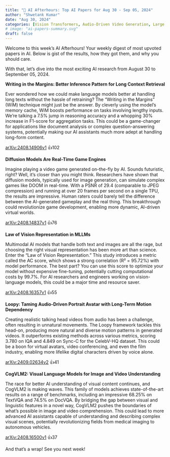 ```yaml
---
title: "🌙 AI Afterhours: Top AI Papers for Aug 30 - Sep 05, 2024"
author: "Shwetank Kumar"
date: "Aug 30, 2024"
categories: [Vision Transformers, Audio-Driven Video Generation, Large Language Models, Generative Diffusion Models, Multimodal Large Language Models (MLLMs)]
# image: "ai-papers-summary.svg"
draft: false
---
```


Welcome to this week's AI Afterhours! Your weekly digest of most upvoted papers in AI. Below is gist of the results, how they got them, and why you should care. 

With that, let's dive into the most exciting AI research from August 30 to September 05, 2024.

**Writing in the Margins: Better Inference Pattern for Long Context Retrieval**

Ever wondered how we could make language models better at handling long texts without the hassle of retraining? The "Writing in the Margins" (WiM) technique might just be the answer. By cleverly using the model's memory cache, WiM boosts performance on tasks involving lengthy inputs. We're talking a 7.5% jump in reasoning accuracy and a whopping 30% increase in F1-score for aggregation tasks. This could be a game-changer for applications like document analysis or complex question-answering systems, potentially making our AI assistants much more adept at handling long-form content.

[arXiv:2408.14906v1](https://arxiv.org/pdf/2408.14906v1) 👍102

**Diffusion Models Are Real-Time Game Engines**

Imagine playing a video game generated on-the-fly by AI. Sounds futuristic, right? Well, it's closer than you might think. Researchers have shown that diffusion models, typically used for image generation, can simulate complex games like DOOM in real-time. With a PSNR of 29.4 (comparable to JPEG compression) and running at over 20 frames per second on a single TPU, the results are impressive. Human raters could barely tell the difference between the AI-generated gameplay and the real thing. This breakthrough could revolutionize game development, enabling more dynamic, AI-driven virtual worlds.

[arXiv:2408.14837v1](https://arxiv.org/pdf/2408.14837v1) 👍76

**Law of Vision Representation in MLLMs**

Multimodal AI models that handle both text and images are all the rage, but choosing the right visual representation has been more art than science. Enter the "Law of Vision Representation." This study introduces a metric called the AC score, which shows a strong correlation (R² = 95.72%) with model performance. The best part? You can use this score to optimize your model without expensive fine-tuning, potentially cutting computational costs by 99.7%. For AI researchers and engineers working on vision-language models, this could be a major time and resource saver.

[arXiv:2408.16357v1](https://arxiv.org/pdf/2408.16357v1) 👍55

**Loopy: Taming Audio-Driven Portrait Avatar with Long-Term Motion Dependency**

Creating realistic talking head videos from audio has been a challenge, often resulting in unnatural movements. The Loopy framework tackles this head-on, producing more natural and diverse motion patterns in generated videos. It outperforms existing methods across various metrics, scoring 3.780 on IQA and 4.849 on Sync-C for the CelebV-HQ dataset. This could be a boon for virtual avatars, video conferencing, and even the film industry, enabling more lifelike digital characters driven by voice alone.

[arXiv:2409.02634v2](https://arxiv.org/pdf/2409.02634v2) 👍41

**CogVLM2: Visual Language Models for Image and Video Understanding**

The race for better AI understanding of visual content continues, and CogVLM2 is making waves. This family of models achieves state-of-the-art results on a range of benchmarks, including an impressive 68.25% on TextVQA and 74.5% on DocVQA. By bridging the gap between visual and linguistic features in a novel way, CogVLM2 pushes the boundaries of what's possible in image and video comprehension. This could lead to more advanced AI assistants capable of understanding and describing complex visual scenes, potentially revolutionizing fields from medical imaging to autonomous vehicles.

[arXiv:2408.16500v1](https://arxiv.org/pdf/2408.16500v1) 👍37

And that's a wrap! See you next week!